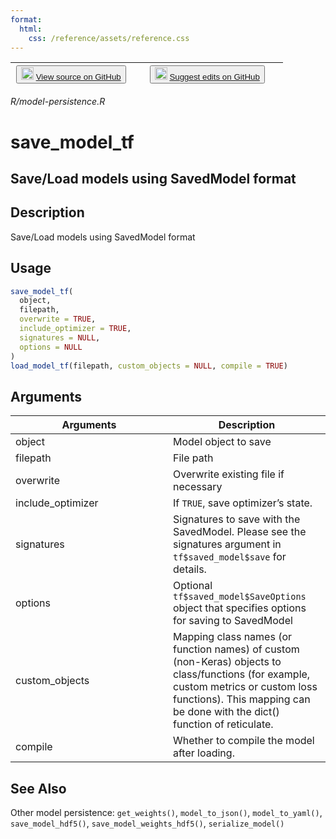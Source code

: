 ```yaml
---
format:
  html:
    css: /reference/assets/reference.css
---
```


| <button class="button"> ![](/reference/assets/GitHub-Mark-32px.png){width="20"} [View source on GitHub](https://github.com/rstudio/keras//blob/main/R/model-persistence.R) </button> | <button class="button"> ![](/reference/assets/GitHub-Mark-32px.png){width="20"} [Suggest edits on GitHub](https://github.com/rstudio/keras//edit/main/R/model-persistence.R) </button> |
|:------------------------------:|:--------------------------------------:|

*R/model-persistence.R*

# save_model_tf

## Save/Load models using SavedModel format

## Description
Save/Load models using SavedModel format 


## Usage
```r
save_model_tf( 
  object, 
  filepath, 
  overwrite = TRUE, 
  include_optimizer = TRUE, 
  signatures = NULL, 
  options = NULL 
) 
load_model_tf(filepath, custom_objects = NULL, compile = TRUE) 
```

## Arguments
|Arguments|Description|
|---|---|
| object | Model object to save |
| filepath | File path |
| overwrite | Overwrite existing file if necessary |
| include_optimizer | If `TRUE`, save optimizer's state. |
| signatures | Signatures to save with the SavedModel. Please see the signatures argument in `tf$saved_model$save` for details. |
| options | Optional `tf$saved_model$SaveOptions` object that specifies options for saving to SavedModel |
| custom_objects | Mapping class names (or function names) of custom (non-Keras) objects to class/functions (for example, custom metrics or custom loss functions). This mapping can be done with the dict() function of reticulate. |
| compile | Whether to compile the model after loading. |






## See Also
Other model persistence:  `get_weights()`, `model_to_json()`, `model_to_yaml()`, `save_model_hdf5()`, `save_model_weights_hdf5()`, `serialize_model()`

